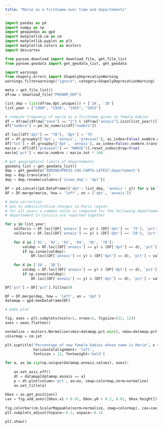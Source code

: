 ```yaml
---
title: "Marie as a firstname over time and departements"
---
```



```python

import pandas as pd
import numpy as np
import geopandas as gpd
import matplotlib.cm as cm
import matplotlib.pyplot as plt
import matplotlib.colors as mcolors
import descartes

from pynsee.download import download_file, get_file_list
from pynsee.geodata import get_geodata_list, get_geodata
```

```python
import warnings
from shapely.errors import ShapelyDeprecationWarning
warnings.filterwarnings("ignore", category=ShapelyDeprecationWarning)
```

```python
meta = get_file_list()
dfraw = download_file("PRENOM_DEP")
```

```python
list_dep = list(dfraw.dpt.unique()) + ['2A', '2B']
list_year = ["1900", "1936", "1965", "2015"]
```

```python
# compute frequency of marie as a firstname given to female babies
df = dfraw[(dfraw["sexe"] == "2") & (dfraw["annais"].isin(list_year))].reset_index(drop=True)
df["nombre"] = pd.to_numeric(df["nombre"])

df.loc[(df["dpt"] == "78"), 'dpt'] = '75'
df = df.groupby(['dpt', 'annais', 'preusuel'], as_index=False).nombre.agg('sum')
df["tot"] = df.groupby(['dpt', 'annais'], as_index=False).nombre.transform('sum')
marie = df[(df["preusuel"] == "MARIE")].reset_index(drop=True)
marie['pct'] = marie.nombre / marie.tot * 100
```

```python
# get geographical limits of departements
geodata_list = get_geodata_list()
dep = get_geodata('ADMINEXPRESS-COG-CARTO.LATEST:departement')
dep = dep.translate()
dep = dep.rename(columns={'insee_dep': 'dpt'})
```

```python
DF = pd.concat([pd.DataFrame({'dpt': list_dep, 'annais': y}) for y in list_year])
DF = DF.merge(marie, how = 'left', on = ['dpt', 'annais'])
```

```python
# data correction
# due to administrative changes in Paris region
# for all years a common value is computed for the following departement : '75', '91', '92', '93', '94', '95', '78'
# departement in Corsica are reported together

for y in list_year:
    valParis = DF.loc[(DF['annais'] == y) & (DF['dpt'] == '75'), 'pct'].values
    valCorse = DF.loc[(DF['annais'] == y) & (DF['dpt'] == '20'), 'pct'].values
    
    for d in ['91', '92', '93', '94', '95', '78']:
        valdep = DF.loc[(DF['annais'] == y) & (DF['dpt'] == d), 'pct'].values
        if np.isnan(valdep):
            DF.loc[(DF['annais'] == y) & (DF['dpt'] == d), 'pct'] = valParis
            
    for d in ['2A', '2B']:
        valdep = DF.loc[(DF['annais'] == y) & (DF['dpt'] == d), 'pct'].values
        if np.isnan(valdep):
            DF.loc[(DF['annais'] == y) & (DF['dpt'] == d), 'pct'] = valCorse

DF['pct'] = DF['pct'].fillna(0)
```

```python
DF = DF.merge(dep, how = 'left', on = 'dpt')
datamap = gpd.GeoDataFrame(DF)
```

```python
# make plot

fig, axes = plt.subplots(ncols=2, nrows=2, figsize=(12, 12))
axes = axes.flatten()

normalize = mcolors.Normalize(vmin=datamap.pct.min(), vmax=datamap.pct.max())
colormap = cm.jet

plt.suptitle("Percentage of new female babies whose name is Marie", x = 0.3, y = 0.9,
             horizontalalignment= 'left',
             fontsize = 12, fontweight='bold')

for a, ax in zip(np.unique(datamap.annais.values), axes):
    
    ax.set_axis_off()
    dt = datamap[datamap.annais == a]
    p = dt.plot(column='pct', ax=ax, cmap=colormap,norm=normalize)
    ax.set_title(a)
    
bbox = ax.get_position() 
cax = fig.add_axes([bbox.x1 + 0.01, bbox.y0 + 0.2, 0.01, bbox.height])
    
fig.colorbar(cm.ScalarMappable(norm=normalize, cmap=colormap), cax=cax)
plt.subplots_adjust(hspace=-0.2, wspace=-0.1)

plt.show()
```
